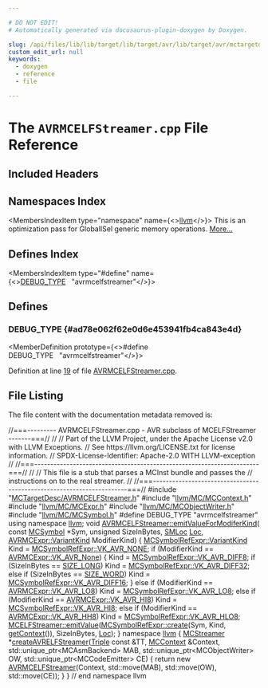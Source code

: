 ```yaml
---

# DO NOT EDIT!
# Automatically generated via docusaurus-plugin-doxygen by Doxygen.

slug: /api/files/lib/lib/target/lib/target/avr/lib/target/avr/mctargetdesc/avrmcelfstreamer-cpp
custom_edit_url: null
keywords:
  - doxygen
  - reference
  - file

---
```





# The `AVRMCELFStreamer.cpp` File Reference

<DoxygenPage pluginConfig={pluginConfig}>



## Included Headers

<IncludesList>
<IncludesListItem
  filePath="MCTargetDesc/AVRMCELFStreamer.h"
  permalink="/docs/api/files/lib/lib/target/lib/target/avr/lib/target/avr/mctargetdesc/avrmcelfstreamer-h"
  isLocal="true" />
<IncludesListItem
  filePath="llvm/MC/MCContext.h"
  permalink="/docs/api/files/include/include/llvm/include/llvm/mc/mccontext-h"
  isLocal="true" />
<IncludesListItem
  filePath="llvm/MC/MCExpr.h"
  permalink="/docs/api/files/include/include/llvm/include/llvm/mc/mcexpr-h"
  isLocal="true" />
<IncludesListItem
  filePath="llvm/MC/MCObjectWriter.h"
  permalink="/docs/api/files/include/include/llvm/include/llvm/mc/mcobjectwriter-h"
  isLocal="true" />
<IncludesListItem
  filePath="llvm/MC/MCSymbol.h"
  permalink="/docs/api/files/include/include/llvm/include/llvm/mc/mcsymbol-h"
  isLocal="true" />
</IncludesList>

## Namespaces Index

<MembersIndex>

<MembersIndexItem
  type="namespace"
  name={<><a href="/docs/api/namespaces/llvm">llvm</a></>}>
This is an optimization pass for GlobalISel generic memory operations. <a href="/docs/api/namespaces/llvm/#details">More...</a>
</MembersIndexItem>

</MembersIndex>

## Defines Index

<MembersIndex>

<MembersIndexItem
  type="#define"
  name={<><a href="#ad78e062f62e0d6e453941fb4ca843e4d">DEBUG&#95;TYPE</a>&nbsp;&nbsp;&nbsp;&quot;avrmcelfstreamer&quot;</>}>
</MembersIndexItem>

</MembersIndex>


<SectionDefinition>

## Defines

### DEBUG&#95;TYPE {#ad78e062f62e0d6e453941fb4ca843e4d}

<MemberDefinition
  prototype={<>#define DEBUG&#95;TYPE&nbsp;&nbsp;&nbsp;&quot;avrmcelfstreamer&quot;</>}>

Definition at line <a href="#l00019">19</a> of file <a href="/docs/api/files/lib/lib/target/lib/target/avr/lib/target/avr/mctargetdesc/avrmcelfstreamer-cpp">AVRMCELFStreamer.cpp</a>.
</MemberDefinition>

</SectionDefinition>

## File Listing

The file content with the documentation metadata removed is:

<ProgramListing>

<Link id="l00001" /><CodeLine lineNumber="1"><Highlight kind="comment">//===--------- AVRMCELFStreamer.cpp - AVR subclass of MCELFStreamer -------===//</Highlight><Highlight kind="normal"></Highlight></CodeLine>
<Link id="l00002" /><CodeLine lineNumber="2"><Highlight kind="normal"></Highlight><Highlight kind="comment">//</Highlight><Highlight kind="normal"></Highlight></CodeLine>
<Link id="l00003" /><CodeLine lineNumber="3"><Highlight kind="normal"></Highlight><Highlight kind="comment">// Part of the LLVM Project, under the Apache License v2.0 with LLVM Exceptions.</Highlight><Highlight kind="normal"></Highlight></CodeLine>
<Link id="l00004" /><CodeLine lineNumber="4"><Highlight kind="normal"></Highlight><Highlight kind="comment">// See https://llvm.org/LICENSE.txt for license information.</Highlight><Highlight kind="normal"></Highlight></CodeLine>
<Link id="l00005" /><CodeLine lineNumber="5"><Highlight kind="normal"></Highlight><Highlight kind="comment">// SPDX-License-Identifier: Apache-2.0 WITH LLVM-exception</Highlight><Highlight kind="normal"></Highlight></CodeLine>
<Link id="l00006" /><CodeLine lineNumber="6"><Highlight kind="normal"></Highlight><Highlight kind="comment">//</Highlight><Highlight kind="normal"></Highlight></CodeLine>
<Link id="l00007" /><CodeLine lineNumber="7"><Highlight kind="normal"></Highlight><Highlight kind="comment">//===----------------------------------------------------------------------===//</Highlight><Highlight kind="normal"></Highlight></CodeLine>
<Link id="l00008" /><CodeLine lineNumber="8"><Highlight kind="normal"></Highlight><Highlight kind="comment">//</Highlight><Highlight kind="normal"></Highlight></CodeLine>
<Link id="l00009" /><CodeLine lineNumber="9"><Highlight kind="normal"></Highlight><Highlight kind="comment">// This file is a stub that parses a MCInst bundle and passes the</Highlight><Highlight kind="normal"></Highlight></CodeLine>
<Link id="l00010" /><CodeLine lineNumber="10"><Highlight kind="normal"></Highlight><Highlight kind="comment">// instructions on to the real streamer.</Highlight><Highlight kind="normal"></Highlight></CodeLine>
<Link id="l00011" /><CodeLine lineNumber="11"><Highlight kind="normal"></Highlight><Highlight kind="comment">//</Highlight><Highlight kind="normal"></Highlight></CodeLine>
<Link id="l00012" /><CodeLine lineNumber="12"><Highlight kind="normal"></Highlight><Highlight kind="comment">//===----------------------------------------------------------------------===//</Highlight><Highlight kind="normal"></Highlight></CodeLine>
<Link id="l00013" /><CodeLine lineNumber="13"><Highlight kind="normal"></Highlight><Highlight kind="preprocessor">#include &quot;<a href="/docs/api/files/lib/lib/target/lib/target/avr/lib/target/avr/mctargetdesc/avrmcelfstreamer-h">MCTargetDesc/AVRMCELFStreamer.h</a>&quot;</Highlight><Highlight kind="normal"></Highlight></CodeLine>
<Link id="l00014" /><CodeLine lineNumber="14"><Highlight kind="normal"></Highlight><Highlight kind="preprocessor">#include &quot;<a href="/docs/api/files/include/include/llvm/include/llvm/mc/mccontext-h">llvm/MC/MCContext.h</a>&quot;</Highlight><Highlight kind="normal"></Highlight></CodeLine>
<Link id="l00015" /><CodeLine lineNumber="15"><Highlight kind="normal"></Highlight><Highlight kind="preprocessor">#include &quot;<a href="/docs/api/files/include/include/llvm/include/llvm/mc/mcexpr-h">llvm/MC/MCExpr.h</a>&quot;</Highlight><Highlight kind="normal"></Highlight></CodeLine>
<Link id="l00016" /><CodeLine lineNumber="16"><Highlight kind="normal"></Highlight><Highlight kind="preprocessor">#include &quot;<a href="/docs/api/files/include/include/llvm/include/llvm/mc/mcobjectwriter-h">llvm/MC/MCObjectWriter.h</a>&quot;</Highlight><Highlight kind="normal"></Highlight></CodeLine>
<Link id="l00017" /><CodeLine lineNumber="17"><Highlight kind="normal"></Highlight><Highlight kind="preprocessor">#include &quot;<a href="/docs/api/files/include/include/llvm/include/llvm/mc/mcsymbol-h">llvm/MC/MCSymbol.h</a>&quot;</Highlight><Highlight kind="normal"></Highlight></CodeLine>
<Link id="l00018" /><CodeLine lineNumber="18"><Highlight kind="normal"></Highlight></CodeLine>
<Link id="l00019" /><CodeLine lineNumber="19" lineLink="#ad78e062f62e0d6e453941fb4ca843e4d"><Highlight kind="normal"></Highlight><Highlight kind="preprocessor">#define DEBUG&#95;TYPE &quot;avrmcelfstreamer&quot;</Highlight><Highlight kind="normal"></Highlight></CodeLine>
<Link id="l00020" /><CodeLine lineNumber="20"><Highlight kind="normal"></Highlight></CodeLine>
<Link id="l00021" /><CodeLine lineNumber="21"><Highlight kind="normal"></Highlight><Highlight kind="keyword">using namespace </Highlight><Highlight kind="normal"><a href="/docs/api/namespaces/llvm">llvm</a>;</Highlight></CodeLine>
<Link id="l00022" /><CodeLine lineNumber="22"><Highlight kind="normal"></Highlight></CodeLine>
<Link id="l00023" /><CodeLine lineNumber="23" lineLink="/docs/api/classes/llvm/avrmcelfstreamer/#aa77f604b9e33cc0e95652bc4da85adae"><Highlight kind="normal"></Highlight><Highlight kind="keywordtype">void</Highlight><Highlight kind="normal"> <a href="/docs/api/classes/llvm/avrmcelfstreamer/#aa77f604b9e33cc0e95652bc4da85adae">AVRMCELFStreamer::emitValueForModiferKind</a>(</Highlight></CodeLine>
<Link id="l00024" /><CodeLine lineNumber="24"><Highlight kind="normal">    </Highlight><Highlight kind="keyword">const</Highlight><Highlight kind="normal"> <a href="/docs/api/classes/llvm/mcsymbol">MCSymbol</a> &#42;Sym, </Highlight><Highlight kind="keywordtype">unsigned</Highlight><Highlight kind="normal"> SizeInBytes, <a href="/docs/api/classes/llvm/smloc">SMLoc</a> <a href="/docs/api/namespaces/llvm/loc">Loc</a>,</Highlight></CodeLine>
<Link id="l00025" /><CodeLine lineNumber="25"><Highlight kind="normal">    <a href="/docs/api/classes/llvm/avrmcexpr/#a963c676dc0bbdb455b7d84f71f35ca7e">AVRMCExpr::VariantKind</a> ModifierKind) &#123;</Highlight></CodeLine>
<Link id="l00026" /><CodeLine lineNumber="26"><Highlight kind="normal">  <a href="/docs/api/classes/llvm/mcsymbolrefexpr/#a5c463f6352570ee778c35c40949c4985">MCSymbolRefExpr::VariantKind</a> Kind = <a href="/docs/api/classes/llvm/mcsymbolrefexpr/#a5c463f6352570ee778c35c40949c4985a20fbdefa51326892a391cc8b92cfeed3">MCSymbolRefExpr::VK&#95;AVR&#95;NONE</a>;</Highlight></CodeLine>
<Link id="l00027" /><CodeLine lineNumber="27"><Highlight kind="normal">  </Highlight><Highlight kind="keywordflow">if</Highlight><Highlight kind="normal"> (ModifierKind == <a href="/docs/api/classes/llvm/avrmcexpr/#a963c676dc0bbdb455b7d84f71f35ca7ea3e188541dd26d06b2e94f270f2747dbd">AVRMCExpr::VK&#95;AVR&#95;None</a>) &#123;</Highlight></CodeLine>
<Link id="l00028" /><CodeLine lineNumber="28"><Highlight kind="normal">    Kind = <a href="/docs/api/classes/llvm/mcsymbolrefexpr/#a5c463f6352570ee778c35c40949c4985a23b7b8655bd878090bcde3981874b67b">MCSymbolRefExpr::VK&#95;AVR&#95;DIFF8</a>;</Highlight></CodeLine>
<Link id="l00029" /><CodeLine lineNumber="29"><Highlight kind="normal">    </Highlight><Highlight kind="keywordflow">if</Highlight><Highlight kind="normal"> (SizeInBytes == <a href="/docs/api/namespaces/llvm/#afd66d32f5b335d4724f51f0b8554b249">SIZE&#95;LONG</a>)</Highlight></CodeLine>
<Link id="l00030" /><CodeLine lineNumber="30"><Highlight kind="normal">      Kind = <a href="/docs/api/classes/llvm/mcsymbolrefexpr/#a5c463f6352570ee778c35c40949c4985a7d4ea2582d7854b749f600956cab2270">MCSymbolRefExpr::VK&#95;AVR&#95;DIFF32</a>;</Highlight></CodeLine>
<Link id="l00031" /><CodeLine lineNumber="31"><Highlight kind="normal">    </Highlight><Highlight kind="keywordflow">else</Highlight><Highlight kind="normal"> </Highlight><Highlight kind="keywordflow">if</Highlight><Highlight kind="normal"> (SizeInBytes == <a href="/docs/api/namespaces/llvm/#abf4c3c19277f51dfb820b9e16d53fb84">SIZE&#95;WORD</a>)</Highlight></CodeLine>
<Link id="l00032" /><CodeLine lineNumber="32"><Highlight kind="normal">      Kind = <a href="/docs/api/classes/llvm/mcsymbolrefexpr/#a5c463f6352570ee778c35c40949c4985a23ddbd81fa939ae7beb63b41adf49840">MCSymbolRefExpr::VK&#95;AVR&#95;DIFF16</a>;</Highlight></CodeLine>
<Link id="l00033" /><CodeLine lineNumber="33"><Highlight kind="normal">  &#125; </Highlight><Highlight kind="keywordflow">else</Highlight><Highlight kind="normal"> </Highlight><Highlight kind="keywordflow">if</Highlight><Highlight kind="normal"> (ModifierKind == <a href="/docs/api/classes/llvm/avrmcexpr/#a963c676dc0bbdb455b7d84f71f35ca7ea17d68c3365d37bba98c265778c257de8">AVRMCExpr::VK&#95;AVR&#95;LO8</a>)</Highlight></CodeLine>
<Link id="l00034" /><CodeLine lineNumber="34"><Highlight kind="normal">    Kind = <a href="/docs/api/classes/llvm/mcsymbolrefexpr/#a5c463f6352570ee778c35c40949c4985a397380ba86f34c5d45316aedb17717be">MCSymbolRefExpr::VK&#95;AVR&#95;LO8</a>;</Highlight></CodeLine>
<Link id="l00035" /><CodeLine lineNumber="35"><Highlight kind="normal">  </Highlight><Highlight kind="keywordflow">else</Highlight><Highlight kind="normal"> </Highlight><Highlight kind="keywordflow">if</Highlight><Highlight kind="normal"> (ModifierKind == <a href="/docs/api/classes/llvm/avrmcexpr/#a963c676dc0bbdb455b7d84f71f35ca7ead983bf089910d03f38c6ecfd9895f40b">AVRMCExpr::VK&#95;AVR&#95;HI8</a>)</Highlight></CodeLine>
<Link id="l00036" /><CodeLine lineNumber="36"><Highlight kind="normal">    Kind = <a href="/docs/api/classes/llvm/mcsymbolrefexpr/#a5c463f6352570ee778c35c40949c4985af05034277372574cb19c4b1a4cd9512e">MCSymbolRefExpr::VK&#95;AVR&#95;HI8</a>;</Highlight></CodeLine>
<Link id="l00037" /><CodeLine lineNumber="37"><Highlight kind="normal">  </Highlight><Highlight kind="keywordflow">else</Highlight><Highlight kind="normal"> </Highlight><Highlight kind="keywordflow">if</Highlight><Highlight kind="normal"> (ModifierKind == <a href="/docs/api/classes/llvm/avrmcexpr/#a963c676dc0bbdb455b7d84f71f35ca7eab5b06c1f5681eecbed057c4d595e74a1">AVRMCExpr::VK&#95;AVR&#95;HH8</a>)</Highlight></CodeLine>
<Link id="l00038" /><CodeLine lineNumber="38"><Highlight kind="normal">    Kind = <a href="/docs/api/classes/llvm/mcsymbolrefexpr/#a5c463f6352570ee778c35c40949c4985ae94f4874e083b555503261633fddf252">MCSymbolRefExpr::VK&#95;AVR&#95;HLO8</a>;</Highlight></CodeLine>
<Link id="l00039" /><CodeLine lineNumber="39"><Highlight kind="normal">  <a href="/docs/api/classes/llvm/mcstreamer/#a7833630c617e5943c0a41755f5d4bdcf">MCELFStreamer::emitValue</a>(<a href="/docs/api/classes/llvm/mcsymbolrefexpr/#a9914b597552aa4b4bcbb8acaa04d632a">MCSymbolRefExpr::create</a>(Sym, Kind, <a href="/docs/api/classes/llvm/mcstreamer/#a61c979932b890df773ce75013b76708b">getContext</a>()),</Highlight></CodeLine>
<Link id="l00040" /><CodeLine lineNumber="40"><Highlight kind="normal">                           SizeInBytes, <a href="/docs/api/namespaces/llvm/loc">Loc</a>);</Highlight></CodeLine>
<Link id="l00041" /><CodeLine lineNumber="41"><Highlight kind="normal">&#125;</Highlight></CodeLine>
<Link id="l00042" /><CodeLine lineNumber="42"><Highlight kind="normal"></Highlight></CodeLine>
<Link id="l00043" /><CodeLine lineNumber="43"><Highlight kind="normal"></Highlight><Highlight kind="keyword">namespace </Highlight><Highlight kind="normal"><a href="/docs/api/namespaces/llvm">llvm</a> &#123;</Highlight></CodeLine>
<Link id="l00044" /><CodeLine lineNumber="44" lineLink="/docs/api/namespaces/llvm/#ab4e96ef3458732b5a31d8d9082cf9dd4"><Highlight kind="normal"><a href="/docs/api/classes/llvm/mcstreamer">MCStreamer</a> &#42;<a href="/docs/api/namespaces/llvm/#ab4e96ef3458732b5a31d8d9082cf9dd4">createAVRELFStreamer</a>(<a href="/docs/api/classes/llvm/triple">Triple</a> </Highlight><Highlight kind="keyword">const</Highlight><Highlight kind="normal"> &amp;TT, <a href="/docs/api/classes/llvm/mccontext">MCContext</a> &amp;Context,</Highlight></CodeLine>
<Link id="l00045" /><CodeLine lineNumber="45"><Highlight kind="normal">                                 std::unique&#95;ptr&lt;MCAsmBackend&gt; MAB,</Highlight></CodeLine>
<Link id="l00046" /><CodeLine lineNumber="46"><Highlight kind="normal">                                 std::unique&#95;ptr&lt;MCObjectWriter&gt; OW,</Highlight></CodeLine>
<Link id="l00047" /><CodeLine lineNumber="47"><Highlight kind="normal">                                 std::unique&#95;ptr&lt;MCCodeEmitter&gt; CE) &#123;</Highlight></CodeLine>
<Link id="l00048" /><CodeLine lineNumber="48"><Highlight kind="normal">  </Highlight><Highlight kind="keywordflow">return</Highlight><Highlight kind="normal"> </Highlight><Highlight kind="keyword">new</Highlight><Highlight kind="normal"> <a href="/docs/api/classes/llvm/avrmcelfstreamer">AVRMCELFStreamer</a>(Context, std::move(MAB), std::move(OW),</Highlight></CodeLine>
<Link id="l00049" /><CodeLine lineNumber="49"><Highlight kind="normal">                              std::move(CE));</Highlight></CodeLine>
<Link id="l00050" /><CodeLine lineNumber="50"><Highlight kind="normal">&#125;</Highlight></CodeLine>
<Link id="l00051" /><CodeLine lineNumber="51"><Highlight kind="normal"></Highlight></CodeLine>
<Link id="l00052" /><CodeLine lineNumber="52"><Highlight kind="normal">&#125; </Highlight><Highlight kind="comment">// end namespace llvm</Highlight><Highlight kind="normal"></Highlight></CodeLine>

</ProgramListing>


</DoxygenPage>
